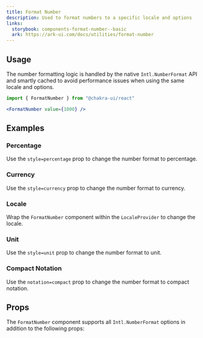 ```yaml
---
title: Format Number
description: Used to format numbers to a specific locale and options
links:
  storybook: components-format-number--basic
  ark: https://ark-ui.com/docs/utilities/format-number
---
```


<ExampleTabs name="format-number-basic" />

## Usage

The number formatting logic is handled by the native `Intl.NumberFormat` API and
smartly cached to avoid performance issues when using the same locale and
options.

```jsx
import { FormatNumber } from "@chakra-ui/react"
```

```jsx
<FormatNumber value={1000} />
```

## Examples

### Percentage

Use the `style=percentage` prop to change the number format to percentage.

<ExampleTabs name="format-number-with-percentage" />

### Currency

Use the `style=currency` prop to change the number format to currency.

<ExampleTabs name="format-number-with-currency" />

### Locale

Wrap the `FormatNumber` component within the `LocaleProvider` to change the
locale.

<ExampleTabs name="format-number-with-locale" />

### Unit

Use the `style=unit` prop to change the number format to unit.

<ExampleTabs name="format-number-with-unit" />

### Compact Notation

Use the `notation=compact` prop to change the number format to compact notation.

<ExampleTabs name="format-number-with-compact" />

## Props

The `FormatNumber` component supports all `Intl.NumberFormat` options in
addition to the following props:

<PropTable component="Format" part="Number" />

